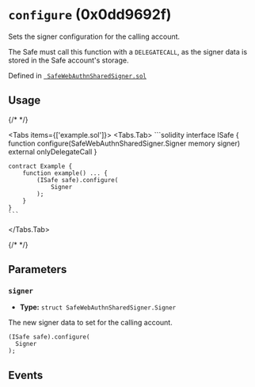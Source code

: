 


# `configure` (0x0dd9692f)



Sets the signer configuration for the calling account.

The Safe must call this function with a `DELEGATECALL`, as the signer data is stored in
the Safe account's storage.




Defined in [` SafeWebAuthnSharedSigner.sol`](https://github.com/safe-global/safe-modules/tree/passkey/v0.2.1/modules/passkey/contracts/4337/SafeWebAuthnSharedSigner.sol#L137)


## Usage

{/* <!-- vale off --> */}

<Tabs items={['example.sol']}>
  <Tabs.Tab>
    ```solidity
    interface ISafe {
        function configure(SafeWebAuthnSharedSigner.Signer memory signer) external onlyDelegateCall
    }

    contract Example {
        function example() ... {
            (ISafe safe).configure(
                Signer
            );
        }
    }
    ```
  </Tabs.Tab>
</Tabs>

{/* <!-- vale on --> */}



## Parameters

### `signer`

  - **Type:** `struct SafeWebAuthnSharedSigner.Signer`

  The new signer data to set for the calling account.

  ```solidity focus=2
  (ISafe safe).configure(
    Signer
  );
  ```




## Events

<SafeWebAuthnSharedSignerConfigured />

